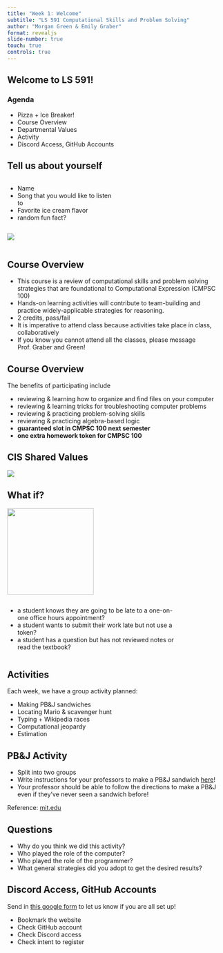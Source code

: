 ```yaml
---
title: "Week 1: Welcome"
subtitle: "LS 591 Computational Skills and Problem Solving"
author: "Morgan Green & Emily Graber"
format: revealjs
slide-number: true
touch: true
controls: true
---
```


## Welcome to LS 591!

### Agenda

::: incremental
- Pizza + Ice Breaker!
- Course Overview
- Departmental Values
- Activity
- Discord Access, GitHub Accounts
:::

## Tell us about yourself

::: {.column width="50%"}
::: incremental
- Name
- Song that you would like to listen to
- Favorite ice cream flavor
- random fun fact?
:::
:::

::: {.column width="40%"}
![](https://cdn.vectorstock.com/i/1000v/32/72/ice-cream-cartoon-clip-art-in-gentle-vector-45753272.jpg)
:::

## Course Overview

::: incremental
- This course is a review of computational skills and problem solving strategies that are foundational to Computational Expression (CMPSC 100)
- Hands-on learning activities will contribute to team-building and practice widely-applicable strategies for reasoning.
- 2 credits, pass/fail
- It is imperative to attend class because activities take place in class, collaboratively
- If you know you cannot attend all the classes, please message Prof. Graber and Green!
:::

## Course Overview

::: incremental
The benefits of participating include

- reviewing & learning how to organize and find files on your computer
- reviewing & learning tricks for troubleshooting computer problems
- reviewing & practicing problem-solving skills
- reviewing & practicing algebra-based logic
- **guaranteed slot in CMPSC 100 next semester**
- **one extra homework token for CMPSC 100**
:::

## CIS Shared Values

![](https://www.cis.allegheny.edu/images/values.png)

## What if?

![](https://www.cis.allegheny.edu/images/values.png){.absolute top=0 right=-150 height="200"}

:::{.column width=80%}
::: incremental
- a student knows they are going to be late to a one-on-one office hours appointment?
- a student wants to submit their work late but not use a token?
- a student has a question but has not reviewed notes or read the textbook?
:::
:::

## Activities

::: incremental
Each week, we have a group activity planned:

- Making PB&J sandwiches
- Locating Mario & scavenger hunt
- Typing + Wikipedia races
- Computational jeopardy
- Estimation 
:::

## PB&J Activity

::: incremental
- Split into two groups 
- Write instructions for your professors to make a PB&J sandwich [here](https://docs.google.com/document/d/1m7O--TNvEK-KEJefZ7IMXnZ2FGdbTyl9ZqxN2UYQn_0/edit?usp=sharing)!
- Your professor should be able to follow the directions to make a PB&J even if they've never seen a sandwich before!
:::

::: footer
Reference: [mit.edu](http://static.zerorobotics.mit.edu/docs/team-activities/ProgrammingPeanutButterAndJelly.pdf)
:::

## Questions

::: incremental
- Why do you think we did this activity?
- Who played the role of the computer?
- Who played the role of the programmer?
- What general strategies did you adopt to get the desired results?
:::

## Discord Access, GitHub Accounts

Send in [this google form](https://forms.gle/JHbMTTtyp8MrdvAd7) to let us know if you are all set up!

- Bookmark the website
- Check GitHub account
- Check Discord access
- Check intent to register
